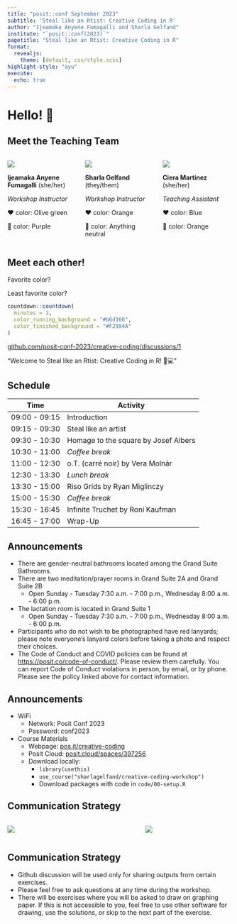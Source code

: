 ```yaml
---
title: "posit::conf September 2023"
subtitle: 'Steal like an Rtist: Creative Coding in R'
author: "Ijeamaka Anyene Fumagalli and Sharla Gelfand"
institute: "`posit::conf(2023)`"
pagetitle: "Steal like an Rtist: Creative Coding in R"
format:
  revealjs:
    theme: [default, css/style.scss]
highlight-style: "ayu"
execute:
  echo: true
---
```


# Hello! 👋

## Meet the Teaching Team

::: columns
::: {.column style="width:33%"}

![](00-introduction/ijeamaka_team_headshot.jpg){fig-align="center"}

**Ijeamaka Anyene Fumagalli** (she/her)

*Workshop Instructor*

❤️ color: Olive green

🥴 color: Purple
:::

::: {.column style="width:33%"}

![](00-introduction/sharla_headshot.jpg){fig-align="center"}

**Sharla Gelfand** (they/them)

*Workshop Instructor*

❤️ color: Orange

🥴 color: Anything neutral
:::

::: {.column style="width:33%"}

![](00-introduction/martinez-headshot.jpg){fig-align="center"}


**Ciera Martinez** (she/her)

*Teaching Assistant*

❤️ color: Blue

🥴 color: Orange
:::
:::

## Meet each other!

Favorite color?

Least favorite color?

```r
countdown::countdown(
  minutes = 3,
  color_running_background = "#b6d166",
  color_finished_background = "#F2994A"
)
```

::: fragment
[github.com/posit-conf-2023/creative-coding/discussions/1](https://github.com/posit-conf-2023/creative-coding/discussions/1)

"Welcome to Steal like an Rtist: Creative Coding in R! 🎨💻"
:::


## Schedule 

| Time          | Activity                            |
| ------------- | ----------------------------------- |
| 09:00 - 09:15 | Introduction                        |
| 09:15 - 09:30 | Steal like an artist                |
| 09:30 - 10:30 | Homage to the square by Josef Albers|
| 10:30 - 11:00 | *Coffee break*                        |
| 11:00 - 12:30 | o.T. (carré noir) by Vera Molnár    |
| 12:30 - 13:30 | *Lunch break*                         |
| 13:30 - 15:00 | Riso Grids by Ryan Miglinczy        |
| 15:00 - 15:30 | *Coffee break*                        |
| 15:30 - 16:45 | Infinite Truchet by Roni Kaufman    |
| 16:45 - 17:00 | Wrap-Up


## Announcements

- There are [gender-neutral bathrooms]{.under} located among the Grand Suite Bathrooms.
- There are [two meditation/prayer rooms]{.under} in Grand Suite 2A and Grand Suite 2B
  - Open Sunday - Tuesday 7:30 a.m. - 7:00 p.m., Wednesday 8:00 a.m. - 6:00 p.m.
- The [lactation room]{.under} is located in Grand Suite 1
  - Open Sunday - Tuesday 7:30 a.m. - 7:00 p.m., Wednesday 8:00 a.m. - 6:00 p.m.
- Participants who [do not wish to be photographed have red lanyards]{.under}; please note everyone's lanyard colors before taking a photo and respect their choices.
- The [Code of Conduct and COVID policies]{.under}     can be found at [https://posit.co/code-of-conduct/](https://posit.co/code-of-conduct/). Please review them carefully. You can report Code of Conduct violations in person, by email, or by phone. Please see the policy linked above for contact information.

## Announcements

* WiFi
  * Network: Posit Conf 2023
  * Password: conf2023
  
* Course Materials
  * Webpage: [pos.it/creative-coding](https://pos.it/creative-coding)
  * Posit Cloud: [posit.cloud/spaces/397256](https://posit.cloud/spaces/397256)
  * Download locally:
     * `library(usethis)`
     * `use_course("sharlagelfand/creative-coding-workshop")`
     * Download packages with code in `code/00-setup.R`
     
## Communication Strategy

:::: {.columns}

::: {.column style="width:60%"}
![](00-introduction/pink-sticky-note-taped.png){fig-align="center"}
:::

::: {.column style="width:40%"}
![](00-introduction/green-sticky-note-taped.png){fig-align="center"}
:::

::::


## Communication Strategy

* Github discussion will be used only for sharing outputs from certain exercises. 
* Please feel free to ask questions at any time during the workshop. 
* There will be exercises where you will be asked to draw on graphing paper. If this is not accessible to you, feel free to use other software for drawing, use the solutions, or skip to the next part of the exercise.
